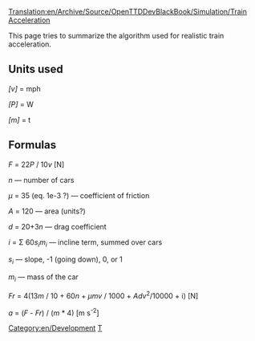 [[Translation:en/Archive/Source/OpenTTDDevBlackBook/Simulation/Train Acceleration]]
{{en/Development/Navigation}}

This page tries to summarize the algorithm used for realistic train acceleration.

== Units used ==

''[v]'' = mph

''[P]'' = W

''[m]'' = t

== Formulas ==

''F'' = 22''P'' / 10''v'' [N]

''n'' &mdash; number of cars

''&mu;'' = 35 (eq. 1e-3 ?) &mdash; coefficient of friction

''A'' = 120 &mdash; area (units?)

''d'' = 20+3''n'' &mdash; drag coefficient

''i'' = &Sigma; 60''s<sub>i</sub>m<sub>i</sub>'' &mdash; incline term, summed over cars

''s<sub>i</sub>'' &mdash; slope, -1 (going down), 0, or 1

''m<sub>i</sub>'' &mdash; mass of the car

''Fr'' = 4(13''m'' / 10 + 60''n'' + ''&mu;mv'' / 1000 + ''Adv''<sup>2</sup>/10000 + i) [N]

''a'' = (''F'' - ''Fr'') / (''m'' * 4) [m s<sup>-2</sup>]

[[Category:en/Development]]
[[Category:en/Archive/Source/OpenTTDDevBlackBook|T]]